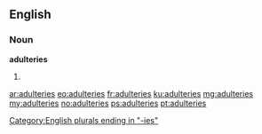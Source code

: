 ==English==

===Noun===
'''adulteries'''

# {{plural of|adultery}}

[[Category:English plurals ending in "-ies"]]

[[ar:adulteries]]
[[eo:adulteries]]
[[fr:adulteries]]
[[ku:adulteries]]
[[mg:adulteries]]
[[my:adulteries]]
[[no:adulteries]]
[[ps:adulteries]]
[[pt:adulteries]]
